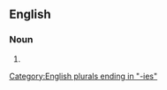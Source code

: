 {{also|Egyptologies}}

==English==

===Noun===
{{head|en|noun plural form}}

# {{plural of|egyptology|lang=en}}

[[Category:English plurals ending in "-ies"]]